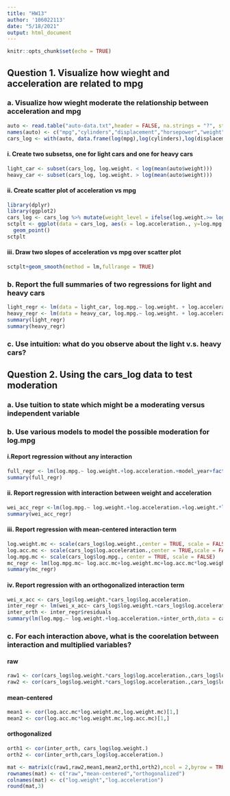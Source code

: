 ```yaml
---
title: "HW13"
author: '106022113'
date: "5/18/2021"
output: html_document
---
```


```r
knitr::opts_chunk$set(echo = TRUE)
```

## Question 1. Visualize how wieght  and acceleration are related to mpg
### a. Visualize how wieght moderate the relationship between acceleration and mpg
```r
auto <- read.table("auto-data.txt",header = FALSE, na.strings = "?", stringsAsFactors = F)
names(auto) <- c("mpg","cylinders","displacement","horsepower","weight","acceleration","model_year","origin","car_name")
cars_log <- with(auto, data.frame(log(mpg),log(cylinders),log(displacement),log(horsepower),log(weight),log(acceleration),model_year,origin))
```

#### i. Create two subsetss, one for light cars and one for heavy cars
```r
light_car <- subset(cars_log, log.weight. < log(mean(auto$weight)))
heavy_car <- subset(cars_log, log.weight. > log(mean(auto$weight)))
```    

#### ii. Create scatter plot of acceleration vs mpg
```r
library(dplyr)
library(ggplot2)
cars_log <- cars_log %>% mutate(weight_level = ifelse(log.weight.>= log(mean(auto$weight)),"heavy", "light"))
sctplt <- ggplot(data = cars_log, aes(x = log.acceleration., y=log.mpg., col = factor(weight_level)))+
  geom_point()
sctplt
```
#### iii. Draw two slopes of acceleration vs mpg over scatter plot
```r
sctplt+geom_smooth(method = lm,fullrange = TRUE)
```

### b. Report the full summaries of two regressions for light and heavy cars
```r
light_regr <- lm(data = light_car, log.mpg.~ log.weight. + log.acceleration. + model_year + factor(origin))
heavy_regr <- lm(data = heavy_car, log.mpg.~ log.weight. + log.acceleration. + model_year + factor(origin))
summary(light_regr)
summary(heavy_regr)
```

### c. Use intuition: what do you observe about the light v.s. heavy cars?

## Question 2. Using the cars_log data to test moderation
### a. Use tuition to state which might be a moderating versus independent variable

### b. Use various models to model the possible moderation for log.mpg
#### i.Report regression without any interaction
```r
full_regr <- lm(log.mpg.~ log.weight.+log.acceleration.+model_year+factor(origin),data = cars_log)
summary(full_regr)
```
#### ii. Report regression with interaction between weight and acceleration
```r
wei_acc_regr <-lm(log.mpg.~ log.weight.+log.acceleration.+log.weight.*log.acceleration.,data = cars_log)
summary(wei_acc_regr)
```

#### iii. Report regression with mean-centered interaction term
```r
log.weight.mc <- scale(cars_log$log.weight.,center = TRUE, scale = FALSE)
log.acc.mc <- scale(cars_log$log.acceleration.,center = TRUE,scale = FALSE)
log.mpg.mc <- scale(cars_log$log.mpg., center = TRUE, scale = FALSE)
mc_regr <- lm(log.mpg.mc~ log.acc.mc+log.weight.mc+log.acc.mc*log.weight.mc)
summary(mc_regr)
```

#### iv. Report regression with an orthogonalized interaction term
```r
wei_x_acc <- cars_log$log.weight.*cars_log$log.acceleration.
inter_regr <- lm(wei_x_acc~ cars_log$log.weight.+cars_log$log.acceleration.)
inter_orth <- inter_regr$residuals
summary(lm(log.mpg.~ log.weight.+log.acceleration.+inter_orth,data = cars_log))
```

### c. For each interaction above, what is the coorelation between interaction and multiplied variables?
#### raw
```r
raw1 <- cor(cars_log$log.weight.*cars_log$log.acceleration.,cars_log$log.weight.)
raw2 <- cor(cars_log$log.weight.*cars_log$log.acceleration.,cars_log$log.acceleration.)
```

#### mean-centered
```r
mean1 <- cor(log.acc.mc*log.weight.mc,log.weight.mc)[1,]
mean2 <- cor(log.acc.mc*log.weight.mc,log.acc.mc)[1,]
```

#### orthogonalized 
```r
orth1 <- cor(inter_orth, cars_log$log.weight.)
orth2 <- cor(inter_orth,cars_log$log.acceleration.)
```

```r
mat <- matrix(c(raw1,raw2,mean1,mean2,orth1,orth2),ncol = 2,byrow = TRUE)
rownames(mat) <- c("raw","mean-centered","orthogonalized")
colnames(mat) <- c("log.weight","log.acceleration")
round(mat,3)
```
